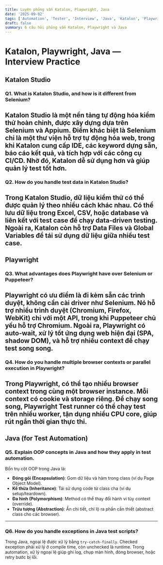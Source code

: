```yaml
---
title: Luyện phỏng vấn Katalon, Playwright, Java
date: '2025-09-02'
tags: ['Automation', 'Tester', 'Interview', 'Java', 'Katalon', 'Playwright']
draft: false
summary: 6 câu hỏi phỏng vấn Katalon, Playwright và Java
---
```

# Katalon, Playwright, Java — Interview Practice
## Katalon Studio
### Q1. What is Katalon Studio, and how is it different from Selenium?
Katalon Studio là một nền tảng tự động hóa kiểm thử hoàn chỉnh, được xây dựng dựa trên Selenium và Appium. Điểm khác biệt là Selenium chỉ là một thư viện hỗ trợ tự động hóa web, trong khi Katalon cung cấp IDE, các keyword dựng sẵn, báo cáo kết quả, và tích hợp với các công cụ CI/CD. Nhờ đó, Katalon dễ sử dụng hơn và giúp quản lý test tốt hơn.  
---
### Q2. How do you handle test data in Katalon Studio?
Trong Katalon Studio, dữ liệu kiểm thử có thể được quản lý theo nhiều cách khác nhau. Có thể lưu dữ liệu trong Excel, CSV, hoặc database và liên kết với test case để chạy data-driven testing. Ngoài ra, Katalon còn hỗ trợ Data Files và Global Variables để tái sử dụng dữ liệu giữa nhiều test case.  
---
## Playwright
### Q3. What advantages does Playwright have over Selenium or Puppeteer?  
Playwright có ưu điểm là đi kèm sẵn các trình duyệt, không cần cài driver như Selenium. Nó hỗ trợ nhiều trình duyệt (Chromium, Firefox, WebKit) chỉ với một API, trong khi Puppeteer chủ yếu hỗ trợ Chromium. Ngoài ra, Playwright có auto-wait, xử lý tốt ứng dụng web hiện đại (SPA, shadow DOM), và hỗ trợ nhiều context để chạy test song song.  
---
### Q4. How do you handle multiple browser contexts or parallel execution in Playwright? 
Trong Playwright, có thể tạo nhiều browser context trong cùng một browser instance. Mỗi context có cookie và storage riêng. Để chạy song song, Playwright Test runner có thể chạy test trên nhiều worker, tận dụng nhiều CPU core, giúp rút ngắn thời gian thực thi.  
---
## Java (for Test Automation)
### Q5. Explain OOP concepts in Java and how they apply in test automation.  
Bốn trụ cột OOP trong Java là:  
- **Đóng gói (Encapsulation)**: Gom dữ liệu và hàm trong class (ví dụ Page Object Model).  
- **Kế thừa (Inheritance)**: Tái sử dụng code từ class cha (ví dụ setup/teardown).  
- **Đa hình (Polymorphism)**: Method có thể thay đổi hành vi tùy context (override).  
- **Trừu tượng (Abstraction)**: Ẩn chi tiết, chỉ lộ ra phần cần thiết (abstract class cho các browser).  
---
### Q6. How do you handle exceptions in Java test scripts?  
Trong Java, ngoại lệ được xử lý bằng `try-catch-finally`. Checked exception phải xử lý ở compile time, còn unchecked là runtime. Trong automation, xử lý ngoại lệ giúp ghi log, chụp màn hình, đóng browser, hoặc retry bước bị lỗi.  
